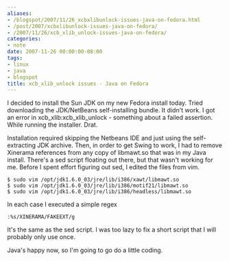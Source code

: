 ```yaml
---
aliases:
- /blogspot/2007/11/26_xcbxlibunlock-issues-java-on-fedora.html
- /post/2007/xcbxlibunlock-issues-java-on-fedora/
- /2007/11/26/xcb_xlib_unlock-issues-java-on-fedora/
categories:
- note
date: 2007-11-26 00:00:00-08:00
tags:
- linux
- java
- blogspot
title: xcb_xlib_unlock issues - Java on Fedora
---
```


I decided to install the Sun JDK on my new Fedora install today. Tried downloading the JDK/NetBeans self-installing bundle. It didn't work. I got an error in xcb_xlib:xcb_xlib_unlock - something about a failed assertion. While running the installer. Drat.

Installation required skipping the Netbeans IDE and just using the self-extracting JDK archive. Then, in order to get Swing to work, I had to remove Xinerama references from any copy of libmawt.so that was in my Java install. There's a sed script floating out there, but that wasn't working for me. Before I spent effort figuring out sed, I edited the files from vim.


```console
$ sudo vim /opt/jdk1.6.0_03/jre/lib/i386/xawt/libmawt.so
$ sudo vim /opt/jdk1.6.0_03/jre/lib/i386/motif21/libmawt.so
$ sudo vim /opt/jdk1.6.0_03/jre/lib/i386/headless/libmawt.so
```

In each case I executed a simple regex

```
:%s/XINERAMA/FAKEEXT/g
```

It's the same as the sed script. I was too lazy to fix a short script that I will probably only use once.

Java's happy now, so I'm going to go do a little coding.
